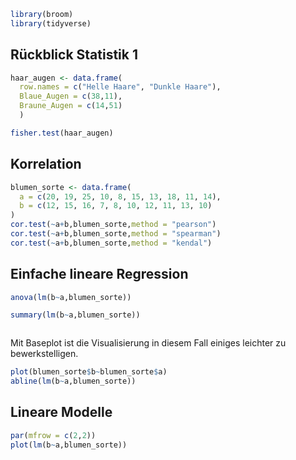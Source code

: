 

```r
library(broom)
library(tidyverse)
```


## Rückblick Statistik 1

```r
haar_augen <- data.frame( 
  row.names = c("Helle Haare", "Dunkle Haare"),
  Blaue_Augen = c(38,11),
  Braune_Augen = c(14,51)
  )

```

```r
fisher.test(haar_augen)
```


## Korrelation


```r

blumen_sorte <- data.frame(
  a = c(20, 19, 25, 10, 8, 15, 13, 18, 11, 14),
  b = c(12, 15, 16, 7, 8, 10, 12, 11, 13, 10)
)
cor.test(~a+b,blumen_sorte,method = "pearson")
cor.test(~a+b,blumen_sorte,method = "spearman")
cor.test(~a+b,blumen_sorte,method = "kendal")

```

## Einfache lineare Regression



```r
anova(lm(b~a,blumen_sorte))

```

```r
summary(lm(b~a,blumen_sorte))
```

```r


```

Mit Baseplot ist die Visualisierung in diesem Fall einiges leichter zu bewerkstelligen.

```r
plot(blumen_sorte$b~blumen_sorte$a) 
abline(lm(b~a,blumen_sorte))
```


<!-- *Ein* lineares Modell kann mit ggplot ebenfalls leicht hinzugefügt werden (`geom_smooth(method = "lm")`).  -->
<!-- ```{r} -->
<!-- ggplot(blumen_sorte, aes(a,b)) +  -->
<!--   geom_point() -->
<!-- ``` -->


<!-- Etwas umständlicher ist es hingegen, das *eigene*, mit `lm()` generierte Lineare Modell hinzu zu fügen. Mit `tidy()` bringt man den Modelloutput zuerst in eine tabellarische Form und fügt "slope" und "intercept" als `geom_abline()` hinzu. -->

<!-- ```{r} -->

<!-- anova_tidy <- tidy(lm(b~a,blumen_sorte)) #  -->


<!-- ggplot(blumen_sorte, aes(a,b)) +  -->
<!--   geom_point() + -->
<!--   geom_smooth(method = "lm",se = F,lty = "dotted") + -->
<!--   geom_abline(slope = anova_tidy$estimate[2],intercept = anova_tidy$estimate[1],alpha = 0.4) -->
<!-- ``` -->

## Lineare Modelle

```r

par(mfrow = c(2,2)) 
plot(lm(b~a,blumen_sorte))

```


